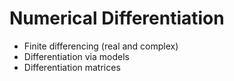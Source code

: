 # Numerical Differentiation {#sec-numdiff-ch}

- Finite differencing (real and complex)
- Differentiation via models
- Differentiation matrices


